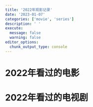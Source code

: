 ```yaml
---
title: '2022年观影记录'
date: '2023-01-07'
categories: ['movie', 'series']
description: ' '
execute: 
  message: false
  warning: false
editor_options: 
  chunk_output_type: console
---
```


# 2022年看过的电影

# 2022年看过的电视剧
